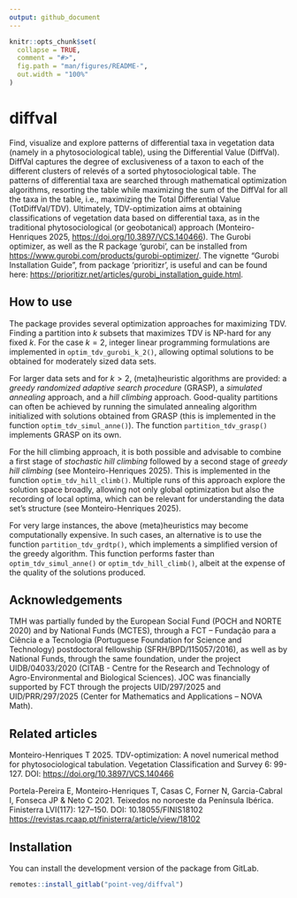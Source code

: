 ```yaml
---
output: github_document
---
```


<!-- README.md is generated from README.Rmd. Please edit that file -->

```r
knitr::opts_chunk$set(
  collapse = TRUE,
  comment = "#>",
  fig.path = "man/figures/README-",
  out.width = "100%"
)
```

# diffval

<!-- badges: start -->
<!-- badges: end -->

Find, visualize and explore patterns of differential taxa in vegetation data
(namely in a phytosociological table), using the Differential Value (DiffVal).
DiffVal captures the degree of exclusiveness of a taxon to each of the different
clusters of relevés of a sorted phytosociological table. The patterns of
differential taxa are searched through mathematical optimization algorithms,
resorting the table while maximizing the sum of the DiffVal for all the taxa in
the table, i.e., maximizing the Total Differential Value (TotDiffVal/TDV).
Ultimately, TDV-optimization aims at obtaining classifications of vegetation
data based on differential taxa, as in the traditional phytosociological
(or geobotanical) approach (Monteiro-Henriques 2025,
<https://doi.org/10.3897/VCS.140466>). The Gurobi optimizer, as well as the R
package 'gurobi', can be installed from
<https://www.gurobi.com/products/gurobi-optimizer/>.
The vignette "Gurobi Installation Guide", from package 'prioritizr', is useful
and can be found here: <https://prioritizr.net/articles/gurobi_installation_guide.html>.

## How to use

The package provides several optimization approaches for maximizing TDV.
Finding a partition into $k$ subsets that maximizes TDV is NP-hard for any fixed
$k$. For the case $k=2$, integer linear programming formulations are implemented
in `optim_tdv_gurobi_k_2()`, allowing optimal solutions to be obtained for
moderately sized data sets.

For larger data sets and for $k>2$, (meta)heuristic algorithms are provided: a
*greedy randomized adaptive search procedure* (GRASP), a *simulated annealing*
approach, and a *hill climbing* approach. Good-quality partitions can often be
achieved by running the simulated annealing algorithm initialized with solutions
obtained from GRASP (this is implemented in the function
`optim_tdv_simul_anne()`). The function `partition_tdv_grasp()` implements GRASP
on its own.

For the hill climbing approach, it is both possible and advisable to combine a
first stage of *stochastic hill climbing* followed by a second stage of
*greedy hill climbing* (see Monteiro-Henriques 2025). This is implemented in the
function `optim_tdv_hill_climb()`. Multiple runs of this approach explore the
solution space broadly, allowing not only global optimization but also the
recording of local optima, which can be relevant for understanding the data
set's structure (see Monteiro-Henriques 2025).

For very large instances, the above (meta)heuristics may become computationally
expensive. In such cases, an alternative is to use the function
`partition_tdv_grdtp()`, which implements a simplified version of the
greedy algorithm. This function performs faster than `optim_tdv_simul_anne()` or
`optim_tdv_hill_climb()`, albeit at the expense of the quality of the solutions
produced.

## Acknowledgements

TMH was partially funded by the European Social Fund (POCH and NORTE 2020) and
by National Funds (MCTES), through a FCT – Fundação para a Ciência e a
Tecnologia (Portuguese Foundation for Science and Technology) postdoctoral
fellowship (SFRH/BPD/115057/2016), as well as by National Funds, through the
same foundation, under the project UIDB/04033/2020 (CITAB - Centre for the
Research and Technology of Agro-Environmental and Biological Sciences). JOC
was financially supported by FCT through the projects UID/297/2025 and
UID/PRR/297/2025 (Center for Mathematics and Applications – NOVA Math).

## Related articles

Monteiro-Henriques T 2025. TDV-optimization: A novel numerical method for
phytosociological tabulation. Vegetation Classification and Survey 6: 99-127.
DOI: <https://doi.org/10.3897/VCS.140466>

Portela-Pereira E, Monteiro-Henriques T, Casas C, Forner N, Garcia-Cabral I,
Fonseca JP & Neto C 2021. Teixedos no noroeste da Península Ibérica. Finisterra
LVI(117): 127–150. DOI: 10.18055/FINIS18102 <https://revistas.rcaap.pt/finisterra/article/view/18102>

## Installation

You can install the development version of the package from GitLab.

```r
remotes::install_gitlab("point-veg/diffval")
```
